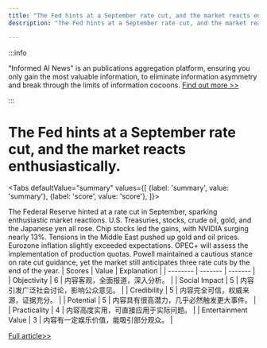 ```yaml
---
title: "The Fed hints at a September rate cut, and the market reacts enthusiastically."
description: "The Fed hints at a September rate cut, and the market reacts enthusiastically."

---
```



:::info

"Informed AI News" is an publications aggregation platform, ensuring you only gain the most valuable information, to eliminate information asymmetry and break through the limits of information cocoons.  [Find out more >>](/)

:::

# The Fed hints at a September rate cut, and the market reacts enthusiastically.


<Tabs
	defaultValue="summary"
	values={[
	{label: 'summary', value: 'summary'},
	{label: 'score', value: 'score'},
]}>
<TabItem value="summary">


The Federal Reserve hinted at a rate cut in September, sparking enthusiastic market reactions. U.S. Treasuries, stocks, crude oil, gold, and the Japanese yen all rose. Chip stocks led the gains, with NVIDIA surging nearly 13%. Tensions in the Middle East pushed up gold and oil prices. Eurozone inflation slightly exceeded expectations. OPEC+ will assess the implementation of production quotas. Powell maintained a cautious stance on rate cut guidance, yet the market still anticipates three rate cuts by the end of the year.
</TabItem>
<TabItem value="score">
	| Scores     | Value   | Explanation |
	| -------- | ------- | ------- |
	| Objectivity  | 6    | 内容客观，全面报道，深入分析。    |
	| Social Impact | 5     | 内容引发广泛社会讨论，影响公众意见。    |
	| Credibility    | 5    | 内容完全可信，权威来源，证据充分。    |
	| Potential    | 5    | 内容具有很高潜力，几乎必然触发更大事件。    |
	| Practicality    | 4    | 内容高度实用，可直接应用于实际问题。    |
	| Entertainment Value    | 3    | 内容有一定娱乐价值，能吸引部分观众。    |
</TabItem>
</Tabs>

[Full article>>](https://readhub.cn/topic/8bgKQDtlJrh)
